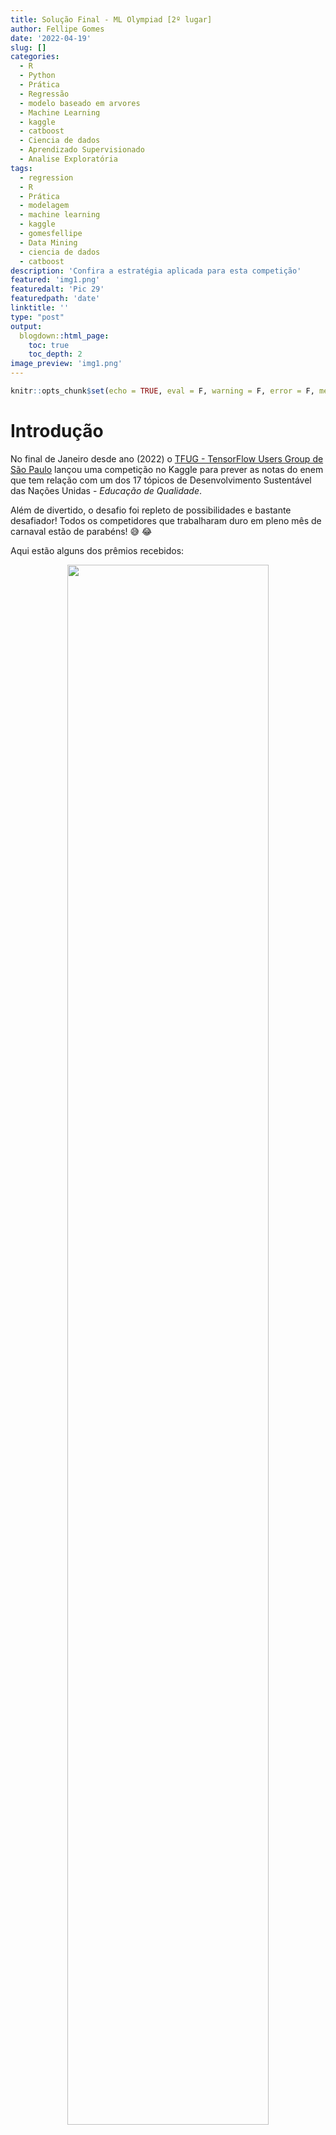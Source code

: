 ```yaml
---
title: Solução Final - ML Olympiad [2º lugar]
author: Fellipe Gomes
date: '2022-04-19'
slug: []
categories:
  - R
  - Python
  - Prática
  - Regressão
  - modelo baseado em arvores
  - Machine Learning
  - kaggle
  - catboost
  - Ciencia de dados
  - Aprendizado Supervisionado
  - Analise Exploratória
tags:
  - regression
  - R
  - Prática
  - modelagem
  - machine learning
  - kaggle
  - gomesfellipe
  - Data Mining
  - ciencia de dados
  - catboost
description: 'Confira a estratégia aplicada para esta competição'
featured: 'img1.png'
featuredalt: 'Pic 29'
featuredpath: 'date'
linktitle: ''
type: "post"
output:
  blogdown::html_page:
    toc: true
    toc_depth: 2
image_preview: 'img1.png'
---
```


```r
knitr::opts_chunk$set(echo = TRUE, eval = F, warning = F, error = F, message = F)
```


# Introdução   

No final de Janeiro desde ano (2022) o [TFUG - TensorFlow Users Group de São Paulo](https://www.meetup.com/TensorFlowSP/events/284607061/) lançou uma competição no Kaggle para prever as notas do enem que tem relação com um dos 17 tópicos de Desenvolvimento Sustentável das Nações Unidas - *Educação de Qualidade*.

Além de divertido, o desafio foi repleto de possibilidades e bastante desafiador! Todos os competidores que trabalharam duro em pleno mês de carnaval estão de parabéns! 😅 😂

Aqui estão alguns dos prêmios recebidos:

<center>
![](/post/2022-04-20-solucao-final-education-quality-kaggle-competition/premio.png){width=80%} 
</center> 

Como nesta competição havia bastante trabalho a ser feito e tivemos apenas 1 mês para trabalhar na solução, foi preciso fazer uma boa gestão do código e do tempo de desenvolvimento.  

Nas seções abaixo apresento o racional por trás da minha solução bem como os 5 melhores modelos individuais (para cada nota) que utilizei em um ensemble para chegar ao segundo lugar. 

# Definição do problema de negócio

O objetivo desta competição consistiu em prever as notas dos alunos(as) nas provas: Ciências da Natureza, Ciências Humanas, Linguagens e Códigos, Matemática e Redação.

Apesar das notas serem calculadas de maneira independente, a partir de modelos de [TRI (Teoria de Resposta ao Item)](http://portal.mec.gov.br/ultimas-noticias/389-ensino-medio-2092297298/17319-teoria-de-resposta-ao-item-avalia-habilidade-e-minimiza-o-chute) que levam em consideração a performance em um caderno específico e na dificuldade de cada questão, o mesmo aluno realiza todas as provas em um curto período de tempo.

Portanto, esta tarefa pode ser enquadrada como um problema supervisionado de regressão com múltiplos outputs na qual as previsões são, de certa forma, dependentes da entrada umas das outras.

A validação da solução foi feita utilizando a métrica Mean Columnwise Root Mean Squared Error – MCRMSE, que é basicamente a média do RMSE calculado sobre as previsões de cada nota.

# Análise Exploratória (em R)

Convido o leitor a conferir o [notebook publicado no Kaggle](https://gomesfellipe.github.io/post/2021-11-01-solucao-final-porto-seguro-data-challenge/) com a análise exploratória completa. Aqui irei trazer apenas alguns dos principais insights que encontrei durante a etapa de análise exploratória.

## Estrutura da base

Veja a seguir qual a estrutura geral da base de dados:

<center>
![](/post/2022-04-20-solucao-final-education-quality-kaggle-competition/02_df_status.png){width=95%} 
</center>

É notório que existem dados faltantes e que parece haver algum padrão. Vejamos com mais detalhse:

<center>
![](/post/2022-04-20-solucao-final-education-quality-kaggle-competition/03_missing.png){width=95%} 
</center>

<div class="w3-panel w3-pale-blue w3-border">
&nbsp; 💡 Insights!

Existem dados *missing* nas 5 targets que queremos prever e note que existe uma relação tanto entre as provas de Matemática e Ciências da Natuerza quanto nas de Ciências Humanas, Linguagens e Códigos e Redação, o que parece ocorrer devido a ausência do aluno incrito em comparecer a realização da prova no respectivo dia.
</div>

## Ano da base de dados

Essa informação não estava explicitamente disponível, mas após analisar a idade dos participantes em relação ao ano em que concluíram o ensino médio, foi possível identificar que tratavam-se dos dados de 2019, veja:

<center>
![](/post/2022-04-20-solucao-final-education-quality-kaggle-competition/05_ano_concluiu.png){width=95%} 
</center>

Essa informação poderia ser útil na hora de buscar dados externos (permitido nesta competição).

<div class="w3-panel w3-pale-blue w3-border">
&nbsp; 💡 Insights!

→ Atenção aos outliers: É no mínimo estranho uma pessoa que formou em 2007 ter 17 anos;

→ Como ninguém concluiu a escola no ano de 2019 e a média das idades vai diminuindo quanto mais próximo de 2018, parece que estes dados são de 2019. Essa informção poderia ser útil na hora de procurar por bases externas.
</div>

## Target

A primeira decisão importante era definir como enquadrar o problema; se seriam múltiplos modelos independentes ou modelos com saídas dependentes. 

Primeiramente vejamos como eram as distribuições das notas por caderno:

<center>
![](/post/2022-04-20-solucao-final-education-quality-kaggle-competition/07_distribuicao_target.png){width=95%} 
</center>

Ao olhar estas distribuições foram surgindo várias idéias! Cheguei até a tentar modelos estatísticos GAM considerando a resposta como uma distribuição Beta (transformando as targets no intervalo [0,1]) mas acabou não apresentando bons resultados para a competição.. acho que seria necessário um pouco mais de preparação nos dados.

Apesar das notas do enem serem calculadas via TRI (Teoria de Resposta ao Item) que considera as notas independentes, parece existir alguma correlação entre as notas, veja:

<center>
![](/post/2022-04-20-solucao-final-education-quality-kaggle-competition/08_correlacao_notas.png){width=95%} 
</center>

As targets da nota de Línguas e Códigos e Ciências Humanas pareciam possuir uma correlação “interessante”, mas, após testar modelos de múltiplas respostas dependentes para cada dia (com e sem a nota da redação), em nenhum de meus testes superou (de maneira consistente) o desempenho de modelos que considerassem as saídas independentes. Portanto foquei em criar 5 modelos independentes.

# Machine Learning (em Python)

Toda a rotina de pré-processamento dos dados, feature engineering, modelagem, ensamble e pós-processamento foi realizada utilizando a linguagem Python para cada uma das 5 notas. Trouxe apenas o modelo final neste post mas, para chegar até aqui foram necessário muitos testes!

## Importar dependencias

Carregar pacotes Python:

```python
# data prep
import numpy as np 
import pandas as pd 
# pre process
from sklearn.preprocessing import MinMaxScaler
# modeling
from sklearn.model_selection import train_test_split
from catboost import CatBoostRegressor
# plots
import seaborn as sns
import matplotlib.pyplot as plt
```

Confira a baixo as funções desenvolvidas para a solução deste problema

<details>
<summary>(*Clique aqui para expandir as funções*)</summary>

```python
def prep_data_questionarios(df):
  '''
  Converte dados de questionario para ordinal
  '''
    # escolaridade pai
    to_map = {'A':0, 'B':1, 'C':2, 'D':3, 'E':4, 'F': 5, 'G': 6, 'H': -1}
    df.loc[:, 'Q001'] = df.loc[:, 'Q001'].map(to_map).astype(int)

    # escolaridade mae
    to_map = {'A':0, 'B':1, 'C':2, 'D':3, 'E':4, 'F': 5, 'G': 6, 'H': -1}
    df.loc[:, 'Q002'] = df.loc[:, 'Q002'].map(to_map).astype(int) 

    # ocupacao pai
    to_map = {'A':0, 'B':1, 'C':2, 'D':3, 'E':4, 'F': -1}
    df.loc[:, 'Q003'] = df.loc[:, 'Q003'].map(to_map).astype(int) 

    # ocupacao mae
    to_map = {'A':0, 'B':1, 'C':2, 'D':3, 'E':4, 'F': -1}
    df.loc[:, 'Q004'] = df.loc[:, 'Q004'].map(to_map).astype(int) 

    # renda da familia
    to_map = {'A':0, 'B':1, 'C':2, 'D':3, 'E':4, 'F':5, 'G':6, 'H':7, 'I':8,
              'J':9, 'K':10,'L':11, 'M':12, 'N':13, 'O':14, 'P':15, 'Q':16}
    df.loc[:, 'Q006'] = df.loc[:, 'Q006'].map(to_map).astype(int) 

    # empregado domestico
    to_map = {'A':0, 'B':1, 'C':2, 'D':3}
    df.loc[:, 'Q007'] = df.loc[:, 'Q007'].map(to_map).astype(int) 

    # banheiro
    to_map = {'A':0, 'B':1, 'C':2, 'D':3, 'E':4}
    df.loc[:, 'Q008'] = df.loc[:, 'Q008'].map(to_map).astype(int) 

    # qnt de quartos
    to_map = {'A':0, 'B':1, 'C':2, 'D':3, 'E':4}
    df.loc[:, 'Q009'] = df.loc[:, 'Q009'].map(to_map).astype(int) 

    # qnt de carros
    to_map = {'A':0, 'B':1, 'C':2, 'D':3, 'E':4}
    df.loc[:, 'Q010'] = df.loc[:, 'Q010'].map(to_map).astype(int) 

    # qnt de motocicleta
    to_map = {'A':0, 'B':1, 'C':2, 'D':3, 'E':4}
    df.loc[:, 'Q011'] = df.loc[:, 'Q011'].map(to_map).astype(int) 

    # qnt de geladeira
    to_map = {'A':0, 'B':1, 'C':2, 'D':3, 'E':4}
    df.loc[:, 'Q012'] = df.loc[:, 'Q012'].map(to_map).astype(int) 

    # qnt de freezer
    to_map = {'A':0, 'B':1, 'C':2, 'D':3, 'E':4}
    df.loc[:, 'Q013'] = df.loc[:, 'Q013'].map(to_map).astype(int) 

    # qnt de maquina de lavar roupa
    to_map = {'A':0, 'B':1, 'C':2, 'D':3, 'E':4}
    df.loc[:, 'Q014'] = df.loc[:, 'Q014'].map(to_map).astype(int) 

    # qnt de maquina de secar roupa
    to_map = {'A':0, 'B':1, 'C':2, 'D':3, 'E':4}
    df.loc[:, 'Q015'] = df.loc[:, 'Q015'].map(to_map).astype(int) 

    # qnt de microondas
    to_map = {'A':0, 'B':1, 'C':2, 'D':3, 'E':4}
    df.loc[:, 'Q016'] = df.loc[:, 'Q016'].map(to_map).astype(int) 

    # qnt de maquina de lavar louca
    to_map = {'A':0, 'B':1, 'C':2, 'D':3, 'E':4}
    df.loc[:, 'Q017'] = df.loc[:, 'Q017'].map(to_map).astype(int) 

    # tem aspirador de po
    to_map = {'A':0, 'B':1}
    df.loc[:, 'Q018'] = df.loc[:, 'Q018'].map(to_map).astype(int) 

    # qtd tv colorida
    to_map = {'A':0, 'B':1, 'C':2, 'D':3, 'E':4}
    df.loc[:, 'Q019'] = df.loc[:, 'Q019'].map(to_map).astype(int) 

    # tem dvd
    to_map = {'A':0, 'B':1}
    df.loc[:, 'Q020'] = df.loc[:, 'Q020'].map(to_map).astype(int) 

    # tem tv por assinatura
    to_map = {'A':0, 'B':1}
    df.loc[:, 'Q021'] = df.loc[:, 'Q021'].map(to_map).astype(int) 

    # qtd telefone celular
    to_map = {'A':0, 'B':1, 'C':2, 'D':3, 'E':4}
    df.loc[:, 'Q022'] = df.loc[:, 'Q022'].map(to_map).astype(int) 

    # qtd telefone fixo
    to_map = {'A':0, 'B':1}
    df.loc[:, 'Q023'] = df.loc[:, 'Q023'].map(to_map).astype(int) 

    # qtd computador
    to_map =  {'A':0, 'B':1, 'C':2, 'D':3, 'E':4}
    df.loc[:, 'Q024'] = df.loc[:, 'Q024'].map(to_map).astype(int) 

    # tem acesso a internet
    to_map =  {'A':0, 'B':1}
    df.loc[:, 'Q025'] = df.loc[:, 'Q025'].map(to_map).astype(int) 
    
    return(df)
  
def fe_questionario(df):
  '''
  Gerar novas features artificiais baseadas nos dados de questionario
  '''
    df.loc[:, "Q021+Q006"] = df["Q021"] + df["Q006"]
    df.loc[:, "Q018+Q006"] = df["Q018"] + df["Q006"]
    df.loc[:, "Q018+Q008"] = df["Q018"] + df["Q008"]
    df.loc[:, "Q010+Q018"] = df["Q010"] + df["Q018"]
    df.loc[:, "Q018+Q024"] = df["Q018"] + df["Q024"]
    
    df.loc[:, "Q018*Q006"] = df["Q018"] * df["Q006"]
    df.loc[:, "Q010*Q018"] = df["Q010"] * df["Q018"]
    
    return df
  
def fe_mun(data):
    '''
    Gerar novas features a partir das localizacoes de municipio
    '''
    for c in list(data.columns[data.dtypes=='category']):
        data.loc[:, c] = data.loc[:, c].astype('object')
    
    data.loc[:, 'FE_MUNICIPIO_PROVA_x_MUNICIPIO_RESIDENCIA'] = np.where(data.NO_MUNICIPIO_PROVA == data.NO_MUNICIPIO_RESIDENCIA , 1, 0)
    data.loc[:, 'FE_MUNICIPIO_PROVA_x_MUNICIPIO_NASCIMENTO'] = np.where(data.NO_MUNICIPIO_PROVA == data.NO_MUNICIPIO_NASCIMENTO , 1, 0)
    data.loc[:, 'FE_MUNICIPIO_PROVA_x_MUNICIPIO_ESC'] = np.where(data.NO_MUNICIPIO_PROVA == data.NO_MUNICIPIO_ESC , 1, 0)
    data.loc[:, 'FE_MUNICIPIO_RESIDENCIA_x_MUNICIPIO_NASCIMENTO'] = np.where(data.NO_MUNICIPIO_RESIDENCIA == data.NO_MUNICIPIO_NASCIMENTO , 1, 0)
    data.loc[:, 'FE_MUNICIPIO_RESIDENCIA_x_MUNICIPIO_ESC'] = np.where(data.NO_MUNICIPIO_RESIDENCIA == data.NO_MUNICIPIO_ESC , 1, 0)
    data.loc[:, 'FE_MUNICIPIO_NASCIMENTO_x_MUNICIPIO_ESC'] = np.where(data.NO_MUNICIPIO_RESIDENCIA == data.NO_MUNICIPIO_ESC , 1, 0)
    
    for c in list(data.columns[data.dtypes=='object']):
        data.loc[:, c] = data.loc[:, c].astype('category')
    
    return data
  
def fe_in(df):
    '''
    Gerar features a partir das indicadoras
    '''
    df.loc[:, 'IN_DEFICIT_ATENCAO+IN_TEMPO_ADICIONAL'] = df["IN_DEFICIT_ATENCAO"] + df["IN_TEMPO_ADICIONAL"]
    df.loc[:, 'IN_LEDOR+IN_TRANSCRICAO'] = df["IN_LEDOR"] + df["IN_TRANSCRICAO"]

    return df
  
def prep_co_escola(df):
    '''
    Converter codigo da escola para categorico
    '''
    df.loc[:, 'CO_ESCOLA'] = [str(x) for x in df.CO_ESCOLA]
    df.loc[:, 'CO_ESCOLA'] = np.where(df['CO_ESCOLA']=='nan', np.nan, df['CO_ESCOLA'])
    df.loc[:, 'CO_ESCOLA'] = df.loc[:, 'CO_ESCOLA'].astype('category')
    
    return df
  
def fe_extra(df):
    '''
    Gerar novas features 
    '''
    df.loc[:, "FE_IDADE_DISCRETA"] = pd.cut(df.NU_IDADE, (0, 15, 18, 23, 36, 60, 120), labels=['ADOLESCENTE','ADOLESCENTE_2', 'JOVEM','JOVEM_2', 'ADULTO', 'IDOSO']).astype('category')
    df.loc[:, 'FE_OCUPACAO_PAIS'] = df.Q003 + df.Q004
    df.loc[:, 'FE_ESCOLARIDADE_PAIS'] = df.Q001 + df.Q002
    df.loc[:, 'FE_RENDA_POR_PESSOA'] = df.Q006 / df.Q005
    df.loc[:, 'FE_CELULAR_POR_PESSOA'] = df.Q022 / df.Q005
    df.loc[:, 'FE_COMPUTADOR_POR_PESSOA'] = df.Q024 / df.Q005
    df.loc[:, 'FE_VISAO_RUIM'] = df[['IN_BAIXA_VISAO', 'IN_CEGUEIRA', 'IN_VISAO_MONOCULAR', 'IN_SURDO_CEGUEIRA']].max(axis=1)
    df.loc[:, 'FE_AUDICAO_RUIM'] = df[['IN_SURDEZ', 'IN_DEFICIENCIA_AUDITIVA', 'IN_SURDO_CEGUEIRA']].max(axis=1)
    df.loc[:, 'FE_TDAH_MAIS_TEMPO'] = df.IN_TEMPO_ADICIONAL + df.IN_DEFICIT_ATENCAO
    df.loc[:, 'FE_TDAH_MEDICADO'] = np.where((df.IN_DEFICIT_ATENCAO==1)&(df.IN_MEDICAMENTOS==1), 1, 0)
    df.loc[:, 'FE_RECURSO_VISAO'] =  df[['IN_BRAILLE', 'IN_AMPLIADA_24', 'IN_AMPLIADA_18', 'IN_LEDOR', 'IN_MAQUINA_BRAILE', 'IN_LAMINA_OVERLAY']].max(axis=1)
    df.loc[:, 'FE_RECURSO_SURDEZ'] =  df[['IN_LIBRAS', 'IN_LEITURA_LABIAL', 'IN_TRANSCRICAO']].max(axis=1)
    acess = ['IN_ACESSO', 'IN_MESA_CADEIRA_RODAS', 'IN_MESA_CADEIRA_SEPARADA', 'IN_APOIO_PERNA', 'IN_CADEIRA_ESPECIAL', 'IN_CADEIRA_CANHOTO', 'IN_CADEIRA_ACOLCHOADA', 'IN_MOBILIARIO_OBESO', 'IN_SALA_INDIVIDUAL', 'IN_SALA_ESPECIAL', 'IN_SALA_ACOMPANHANTE', 'IN_MOBILIARIO_ESPECIFICO', 'IN_MATERIAL_ESPECIFICO']
    df.loc[:, 'FE_ACESSIBILIDADE'] =  df[acess].max(axis=1)

    return df
```

</details>
&nbsp;

Carregar features artificiais extraídas através de um modelo KNN. Não apresentarei o código aqui (talvez fique para um próximo post) mas a idéia é basicamente a seguinte: 

<div class="w3-panel w3-pale-yellow w3-border">
&nbsp; 🧪 Feature Extraction com KNN

Ajuste um `KNeighborsRegressor` encontrando os K-vizinhos mais próximos de cada instância out-of-fold via validação cruzada (para evitar data leak) nos dados de treino e depois ajuste um modelo em todos os dados de treino para obter os K-vizinhos mais próximos nos dados de teste. 
</div>


Quem sabe no futuro faço um post compartilhando esta estratégia com mais detalhes.

```python
knn_train = pd.read_csv("../input/knn/KNN_feat_train_CH_LC.csv")
knn_test = pd.read_csv("../input/knn/KNN_feat_test_CH_LC.csv")

knn_train_cn_mt = pd.read_csv("../input/knn/KNN_feat_train_CN_MT.csv")
knn_test_cn_mt = pd.read_csv("../input/knn/KNN_feat_test_CN_MT.csv")

knn_train_rd = pd.read_csv("../input/knn/KNN_feat_train_RD.csv")
knn_test_rd = pd.read_csv("../input/knn/KNN_feat_test_RD.csv")
```

## Carregar dados

Importar uma versão do dataset no formato `.parquet` que foi compactada com um truque para otimizar o consumo de memória disponibilizada pelos organizadores [neste notebook](https://www.kaggle.com/code/caneiro/mlo-make-parquet).

```python
train = pd.read_parquet('train.parquet')
test = pd.read_parquet('test.parquet')
sub = pd.read_csv('../input/qualityeducation/sample_submission.csv')
```

Definir objetos com targets

```python
targets = ['NU_NOTA_LC', 'NU_NOTA_CH', 'NU_NOTA_CN',  'NU_NOTA_MT', 'NU_NOTA_REDACAO']
presencas = ['TP_PRESENCA_LC', 'TP_PRESENCA_CH', 'TP_PRESENCA_CN', 'TP_PRESENCA_MT', 'TP_STATUS_REDACAO']
```

<div class="w3-panel w3-pale-yellow w3-border">
&nbsp; ⚠️ Atenção:

A feature de presença é muito importante no pós-processamento para atribuir nota zero aos alunos que não foram realizar a prova mas não faz sentido mantê-la nos dados de treino pois será sempre constante.
</div>

### Dados externos

Dados Externos utilizados:

1. [Atlas do Desenvolvimento Humano (ADH)](https://basedosdados.org/dataset/mundo-onu-adh)

Esta base tinha muita informação legal mas sua cobertura temporal estava bastante defasada (1991 - 2010) o que pode adicionar algum ruído ao modelo.

As features selecionadas (sem muito critério) desta base foram:

```python
extra1 = pd.read_csv("municipio.csv")

extra1 = extra1[extra1.ano==2010]

features_extra1 = ['expectativa_vida', 'razao_dependencia', 'expectativa_anos_estudo',
'taxa_analfabetismo_11_a_14', 'taxa_analfabetismo_15_a_17', 'taxa_analfabetismo_18_mais',
'taxa_atraso_0_basico', 'taxa_atraso_0_fundamental', 'taxa_atraso_0_medio',
'taxa_freq_bruta_medio', 'taxa_freq_liquida_medio',
'taxa_freq_medio_18_24', 'taxa_freq_medio_6_14', 'indice_gini','prop_pobreza_extrema', 'prop_pobreza',
'prop_renda_10_ricos', 'prop_renda_20_pobres', 'razao_10_ricos_40_pobres','renda_pc' , 'renda_pc_quintil_1',
'indice_theil', 'prop_trabalhadores_conta_proria', 
'prop_empregadores', 'prop_ocupados_agropecuaria', 'prop_ocupados_comercio',
'prop_ocupados_construcao', 'prop_ocupados_formalizacao', 'prop_ocupados_medio',
'prop_ocupados_servicos', 'prop_ocupados_superior',
'prop_ocupados_renda_0', 'renda_media_ocupados', 'indice_treil_trabalho',
'taxa_ocupados_carteira', 'taxa_agua_encanada', 
'taxa_banheiro_agua_encanada', 'taxa_coleta_lixo', 'taxa_energia_eletrica',
'taxa_agua_esgoto_inadequados', 'taxa_criancas_dom_sem_fund',
'pea', 'indice_escolaridade', 'indice_frequencia_escolar', 
'idhm', 'idhm_e', 'idhm_l', 'idhm_r']
extra1 = extra1[['id_municipio']+features_extra1]

train = pd.merge(train, extra1, how='left', left_on='CO_MUNICIPIO_RESIDENCIA', right_on='id_municipio')
test = pd.merge(test, extra1, how='left', left_on='CO_MUNICIPIO_RESIDENCIA', right_on='id_municipio')
```

2. [Microdados do Censo Escolar da Educacação Básica](https://www.gov.br/inep/pt-br/acesso-a-informacao/dados-abertos/microdados/censo-escolar)

Base disponível no mesmo site dos dados da competição e que trás informações muito ricas das escolas do Brasil. Infelizmente quase 75% da informação da escola do aluno era missing então esta base não conseguiu alavancar os ganhos do modelo de maneira considerável.

Nesta base foquei principalmente nas features utilizadas para calcular o IIE (Índice de Estrutura da Escola) que se baseia nos seguintes componentes:

| Componente 1: \nEstrutura Pedagógica (IEE_Pedagógico):         | Componente 2: \nEstrutura Básica (IEE_Básico): | Componente 3: \nEstrutura Tecnológica (IEE_Tecnológico):                          |
|--------------------------------------------------------------|----------------------------------------------|---------------------------------------------------------------------------------|
| Qualificação do docente (formação acadêmica dos professores) | Água filtrada (binária)                      | Número de computadores por aluno (computadores disponíveis para uso dos alunos) |
| Número de alunos por sala                                    | Acesso à rede pública de energia (binária)   | Número de equipamentos multimídia por aluno                                     |
| Número de funcionários por aluno                             | Acesso à rede pública de esgoto (binária)    | Acesso a internet (binária)                                                     |
| Quadra de esportes coberta (binária)                         | Coleta periódica de lixo (binária)           | Laboratório de Ciências (binária)                                               |
| Biblioteca (binária)                                         | Banheiro dentro do prédio (binária)          | Laboratório de Informática (binária)                                            |

- [Fonte](https://leosalesblog.wordpress.com/2018/02/03/escola-ruim-aluno-ruim-entendendo-a-relacao-entre-estrutura-escolar-e-desempenho-no-enem/)

```python
# Importar dados
extra2 = pd.read_csv('microdados_ed_basica_2021.csv', error_bad_lines=False, sep=';', encoding='latin1', dtype={'CO_ORGAO_REGIONAL': 'str'})
extra2 = extra2[extra2.isnull().sum(axis=1) / extra2.shape[1] < .9]

# Tratamento nas features
extra2.loc[:, 'QT_TOTAL_ALUNOS'] = extra2[['QT_MAT_BAS_ND', 'QT_MAT_BAS_BRANCA', 'QT_MAT_BAS_PRETA', 'QT_MAT_BAS_PARDA', 'QT_MAT_BAS_AMARELA', 'QT_MAT_BAS_INDIGENA']].sum(axis=1).fillna(0)
extra2.loc[:, 'QT_TOTAL_PROFESSORES'] = (extra2.QT_DOC_BAS + extra2.QT_DOC_INF + extra2.QT_DOC_INF_CRE + extra2.QT_DOC_INF_PRE + extra2.QT_DOC_FUND + extra2.QT_DOC_FUND_AI + extra2.QT_DOC_FUND_AF + extra2.QT_DOC_MED + extra2.QT_DOC_PROF + extra2.QT_DOC_PROF_TEC + extra2.QT_DOC_EJA + extra2.QT_DOC_EJA_FUND + extra2.QT_DOC_EJA_MED + extra2.QT_DOC_ESP + extra2.QT_DOC_ESP_CC + extra2.QT_DOC_ESP_CE).fillna(0)
extra2.loc[:, 'QT_SALAS_UTILIZADAS'] = (extra2.loc[:, 'QT_TOTAL_ALUNOS'] / extra2.QT_SALAS_UTILIZADAS).fillna(0)
extra2.loc[:, 'QT_COMP_DISP_ALUNO'] = extra2.QT_DESKTOP_ALUNO + extra2.QT_COMP_PORTATIL_ALUNO + extra2.QT_TABLET_ALUNO

# Selecao de faetures importantes
features_extra2 = ['CO_ENTIDADE', 'QT_SALAS_UTILIZADAS', 'QT_TOTAL_PROFESSORES', 'IN_QUADRA_ESPORTES_COBERTA', 'IN_BIBLIOTECA',
       'IN_AGUA_POTAVEL', 'IN_ENERGIA_REDE_PUBLICA', 'IN_ESGOTO_REDE_PUBLICA', 'IN_LIXO_SERVICO_COLETA', 'IN_BANHEIRO',
       'QT_COMP_DISP_ALUNO', 'QT_EQUIP_MULTIMIDIA', 'IN_INTERNET', 'IN_LABORATORIO_CIENCIAS', 'IN_LABORATORIO_INFORMATICA']
extra2 = extra2[features_extra2]

# Remover outliers
for c in list(extra2.iloc[:, 1:].columns):
    trs = extra2.loc[extra2[c]!=88888, c].quantile(.99)
    extra2.loc[(extra2[c]==88888)|(extra2[c]>trs), c] = trs
    
#Normalizar para calcular IEE
scaler = MinMaxScaler()
to_iee = scaler.fit_transform(extra2.iloc[:, 1:])
to_iee = pd.DataFrame(to_iee, columns=extra2.iloc[:, 1:].columns)

# Calcular IEE e componentes
extra2.loc[:, 'COMP1'] = to_iee[['QT_SALAS_UTILIZADAS', 'QT_TOTAL_PROFESSORES', 'IN_QUADRA_ESPORTES_COBERTA', 'IN_BIBLIOTECA']].sum(axis=1)
extra2.loc[:, 'COMP2'] = to_iee[['IN_AGUA_POTAVEL', 'IN_ENERGIA_REDE_PUBLICA', 'IN_ESGOTO_REDE_PUBLICA', 'IN_LIXO_SERVICO_COLETA', 'IN_BANHEIRO']].sum(axis=1)
extra2.loc[:, 'COMP3'] = to_iee[['QT_COMP_DISP_ALUNO', 'QT_EQUIP_MULTIMIDIA', 'IN_INTERNET', 'IN_LABORATORIO_CIENCIAS', 'IN_LABORATORIO_INFORMATICA']].sum(axis=1)
extra2.loc[:, 'IEE'] = extra2.COMP1 + extra2.COMP2 + extra2.COMP3

train = pd.merge(train, extra2, how='left', left_on='CO_ESCOLA', right_on='CO_ENTIDADE').drop('CO_ENTIDADE', axis=1)
test = pd.merge(test, extra2, how='left', left_on='CO_ESCOLA', right_on='CO_ENTIDADE').drop('CO_ENTIDADE', axis=1)
```

## Modelagem

Testei muitos modelos e muitas abordagens (inclusive com finalidade de estudo). Foram modelos estatísticos (GAM considerando a distribuição Beta(0,1)), redes neurais (TabNet) e árvores mas no final das contas os que tiveram melhor custo/benefício foram o LightGBM e o CatBoost.

Sobre o tuning, tomei a decisão de não investir muito em otimização automática de hiperparâmetros pois o tempo era curto e os ganhos seriam pequenos comparados com o potencial ganho com a variedade de features que poderiam ser geradas, então fiz apenas alguns testes manuais conforme via necessidade.

#### Pre processing

A etapa que investi bastante tempo foi para criar novas variáveis. A seguir trago algumas features construídas que foram utilizadas em determinados modelos, a partir dos dados disponíveis:

* Renda somada dos pais;
* Nível de ocupação somado dos pais;
* Renda dividido pelo número de pessoas na casa;
* Quantidade de celulares por pessoa na casa;
* Quantidade de computadores por pessoa na casa;
* Se a pessoa possui visão ruim (se possui baixa visão, cegueira ou monocular);
* Se a pessoa possui audição ruim (Surdez, deficiência auditiva);
* Se o aluno possui TDAH e toma medicamento controlado;
* Se o aluno possui TDAH e teve mais tempo de prova;
* Se precisou de recurso de visão ou audição (libras, baile, etc);
* Se o município que nasceu é o mesmo da escola;
* Se o município que fez a prova é o mesmo da escola;
* Se o município da prova é o mesmo da residência;
* Nota média dos alunos da respectiva escola nas outras provas (\*);
* Renda média dos alunos da respectiva escola (\*).

(\*) Estas features precisaram ser calculadas de maneira muito cuidadosa para não causar algum tipo de data leak!

#### Post Processing

Essa base tinha uma pegadinha que fazia muita diferença no resultado final. Existem duas possibilidades de um aluno tirar zero em uma prova: errar tudo ou não comparecer.

Como temos a informação da presença do aluno na prova (o que na prática seria meio estranho) bastava dar zero para os alunos faltantes na hora de prever nos dados de teste para submeter.

### Linguagens e Códigos

Definir finalidade de algumas colunas:

```python
# colunas que serao dropadas
to_drop = ['IN_PROVA_DEITADO',
            'NU_INSCRICAO',
            'CO_MUNICIPIO_ESC',
            'CO_UF_NASCIMENTO',
            'CO_UF_RESIDENCIA',
            'CO_UF_ESC',
            'CO_UF_PROVA',
            'CO_MUNICIPIO_PROVA',
            'CO_MUNICIPIO_RESIDENCIA',
            'CO_MUNICIPIO_NASCIMENTO']

# definir target e presenca
target = "NU_NOTA_LC"
presenca = "TP_PRESENCA_LC"

# demais notas para dropar (menos ch)
notas = list(set(targets)-set([target, 'NU_NOTA_CH']))
```

Pré-processamento nos dados de treino

```python
X = train.copy()
X.loc[:, 'knn_feature'] = knn_train.knn_oof
X = X.drop(to_drop, axis=1) 
X = X[X[presenca]==1]
X = X[~X[target].isnull()]

X = X.loc[:, ~X.columns.isin([target]+[presenca]+notas)]
X.loc[:, 'FE_RENDA'] = X.loc[:, 'Q006'].map({'A':0, 'B':1000, 'C':1500, 'D':2000,
'E':2500, 'F':3000, 'G':4000, 'H':5000, 'I':6000, 'J':7000,'K':8000,'L':9000,
'M':10000, 'N':12000, 'O':15000, 'P':20000, 'Q':30000}).astype(int) 
X = prep_data_questionarios(X)
X = fe_mun(X)
X = fe_questionario(X)
X = fe_in(X)
X = prep_co_escola(X)
X = fe_extra(X)

y = train.loc[(train[presenca]==1)&(~train[target].isnull()), target].astype(np.float64)
```

Pré-processamento nos dados de teste

```python
X_test = test.copy()
X_test.loc[:, 'knn_feature'] = knn_test.knn_test
X_test = X_test.drop(to_drop, axis=1) 

X_test = X_test.loc[:, ~X_test.columns.isin([presenca])]
X_test.loc[:, 'FE_RENDA'] = X_test.loc[:, 'Q006'].map({'A':0, 'B':1000, 'C':1500, 'D':2000,
'E':2500, 'F':3000, 'G':4000, 'H':5000, 'I':6000, 'J':7000, 'K':8000,'L':9000,
'M':10000, 'N':12000, 'O':15000, 'P':20000, 'Q':30000}).astype(int) 
X_test = prep_data_questionarios(X_test)
X_test = fe_mun(X_test)
X_test = fe_questionario(X_test)
X_test = fe_in(X_test)
X_test = prep_co_escola(X_test)
X_test = fe_extra(X_test)
```

Feature engineering separada para evitar data leak:

```python
# calcular estatisticas nos dados de treino
co_escola_renda_media = X.groupby('CO_ESCOLA').FE_RENDA.mean()
co_escola_idade_media = X.groupby('CO_ESCOLA').NU_IDADE.mean()
co_escola_nota_ch = X.groupby('CO_ESCOLA').NU_NOTA_CH.mean()
X = X.drop('NU_NOTA_CH', axis=1)

# instanciar objeto com as estatisticas por escola
co_escola_aux = pd.DataFrame({
    'CO_ESCOLA': co_escola_renda_media.index,
    'FE_ESCOLA_RENDA_MEDIA': co_escola_renda_media,
    'FE_IDADE_MEDIA': co_escola_idade_media,
    'FE_NOTA_CH': co_escola_nota_ch
}).reset_index(drop=True)

# Concatenar estatisticas nas bases de treino e teste
X = pd.merge(X, co_escola_aux, how='left', on='CO_ESCOLA')
X_test = pd.merge(X_test, co_escola_aux, how='left', on='CO_ESCOLA')

# Codigo da escola para categorico
X.loc[:, 'CO_ESCOLA'] = X.CO_ESCOLA.astype('object').astype('category')
X_test.loc[:, 'CO_ESCOLA'] = X_test.CO_ESCOLA.astype('object').astype('category')

# Features de contagem
X.loc[:, 'FE_COUNT_MUNICIPIO_PROVA'] = X.NO_MUNICIPIO_PROVA.map({x: y for x, y in zip(X.NO_MUNICIPIO_PROVA.value_counts().index.values, X.NO_MUNICIPIO_PROVA.value_counts().values)})
X_test.loc[:, 'FE_COUNT_MUNICIPIO_PROVA'] = X_test.NO_MUNICIPIO_PROVA.map({x: y for x, y in zip(X.NO_MUNICIPIO_PROVA.value_counts().index.values, X.NO_MUNICIPIO_PROVA.value_counts().values)})

X.loc[:, 'FE_COUNT_MUNICIPIO_RESIDENCIA'] = X.NO_MUNICIPIO_RESIDENCIA.map({x: y for x, y in zip(X.NO_MUNICIPIO_RESIDENCIA.value_counts().index.values, X.NO_MUNICIPIO_RESIDENCIA.value_counts().values)})
X_test.loc[:, 'FE_COUNT_MUNICIPIO_RESIDENCIA'] = X_test.NO_MUNICIPIO_RESIDENCIA.map({ x: y for x, y in zip(X.NO_MUNICIPIO_RESIDENCIA.value_counts().index.values, X.NO_MUNICIPIO_RESIDENCIA.value_counts().values)})

X.loc[:, 'FE_COUNT_MUNICIPIO_NASCIMENTO'] = X.NO_MUNICIPIO_NASCIMENTO.map({ x: y for x, y in zip(X.NO_MUNICIPIO_NASCIMENTO.value_counts().index.values, X.NO_MUNICIPIO_NASCIMENTO.value_counts().values)})
X_test.loc[:, 'FE_COUNT_MUNICIPIO_NASCIMENTO'] = X_test.NO_MUNICIPIO_NASCIMENTO.map({x: y for x, y in zip(X.NO_MUNICIPIO_NASCIMENTO.value_counts().index.values, X.NO_MUNICIPIO_NASCIMENTO.value_counts().values)})

X.loc[:, 'FE_COUNT_ESCOLA'] = X.CO_ESCOLA.map({x: y for x, y in zip(X.CO_ESCOLA.value_counts().index.values, X.CO_ESCOLA.value_counts().values)})
X_test.loc[:, 'FE_COUNT_ESCOLA'] = X_test.CO_ESCOLA.map({x: y for x, y in zip(X.CO_ESCOLA.value_counts().index.values, X.CO_ESCOLA.value_counts().values)})
```

Ajustar modelo:

```python
cat_feat = X.columns[X.dtypes=='category']
cat_indices = [X.columns.get_loc(x) for x in cat_feat]

for c in list(cat_feat):
    X.loc[:, c] = X.loc[:, c].astype(object).fillna("XXX").astype("category")
    X_test.loc[:, c] = X_test.loc[:, c].astype(object).fillna("XXX").astype("category")

X_train, X_eval, y_train, y_eval = train_test_split(X, y, test_size=0.1, random_state=SEED)
    
clf = CatBoostRegressor(random_state=314,
                            cat_features=cat_indices,
                            verbose=0,
                            loss_function = "RMSE",
                            od_type = "Iter",
                            od_wait = 100,
                            iterations=3000,
                            use_best_model=True)

clf.fit(X, y, eval_set = (X_eval, y_eval), verbose=False, plot=True)
```

<center>
![](/post/2022-04-20-solucao-final-education-quality-kaggle-competition/lc_catboost.png){width=95%} 
</center>

Salvar previsões:

```python
sub.loc[:, 'NU_NOTA_LC'] = clf.predict(X_test)
# alunos que nao foram fazer a prova tiraram zero
sub.loc[test.TP_PRESENCA_LC!=1, 'NU_NOTA_LC'] = 0
```

Comparar distribuição da target nos dados de treino com relação às previsões do modelo:

```python
sns.kdeplot(train.loc[:, target], shade=True, color='r', clip=[0,1000])
sns.kdeplot(sub.loc[:, target], shade=True, color='b', clip=[0,1000])
plt.legend(labels=['train', 'predict'])
plt.title(target)
```

<center>
![](/post/2022-04-20-solucao-final-education-quality-kaggle-competition/lc_pred.png){width=50%} 
</center>

### Ciências Humanas

Novas features desenvolvidas especificamente para este modelo:

```python
def fe_ch(df):
    
    df.loc[:, 'FE_RENDA'] = df.loc[:, 'Q006'].map({'A':0, 'B':1000,
    'C':1500, 'D':2000, 'E':2500, 'F':3000, 'G':4000, 'H':5000, 'I':6000,
    'J':7000, 'K':8000,'L':9000, 'M':10000, 'N':12000, 'O':15000, 
    'P':20000, 'Q':30000}).astype(int) 
    df.loc[:, 'FE_NU_IDADE*TP_ANO_CONCLUIU'] = df.TP_ANO_CONCLUIU * df.NU_IDADE
    df.loc[:, 'FE_Q002+Q024'] = df.loc[:, 'Q002'].map({'A':0, 'B':1, 'C':2, 
    'D':3, 'E':4, 'F': 5, 'G': 6, 'H': -1}).astype(int) + 
    df.loc[:, 'Q024'].map({'A':0, 'B':1, 'C':2, 'D':3, 'E':4}).astype(int) 
    df.loc[:, 'FE_SCORE'] = (1/df.TP_ANO_CONCLUIU) + np.sqrt(df.NU_IDADE) +
    np.where(df.TP_ESCOLA==3, 1, 0)
    
    return df
```

Definir finalidade de algumas colunas:

```python
# colunas que serao dropadas
to_drop = ['IN_PROVA_DEITADO',
           'NU_INSCRICAO',
           'CO_MUNICIPIO_ESC',
           'CO_UF_NASCIMENTO',
           'CO_UF_RESIDENCIA',
           'CO_UF_ESC',
           'CO_UF_PROVA',
           'CO_MUNICIPIO_PROVA',
           'CO_MUNICIPIO_RESIDENCIA',
          'CO_MUNICIPIO_NASCIMENTO']

# definir target e presenca
target = "NU_NOTA_CH"
presenca = "TP_PRESENCA_CH"

# demais notas para dropar (menos lc)
notas = list(set(targets)-set([target, 'NU_NOTA_LC']))
```

Pré-processamento nos dados de treino

```python
X = train.copy()
X.loc[:, 'knn_feature'] = knn_train.knn_oof
X = X.drop(to_drop, axis=1)
X = X[X[presenca]==1]
X = X[~X[target].isnull()]

X = X.loc[:, ~X.columns.isin([target]+[presenca]+notas)]
X = fe_ch(X)
X = prep_data_questionarios(X)
X = fe_mun(X)
X = fe_questionario(X)
#X = fe_in(X)
X = prep_co_escola(X)
X = fe_extra(X)

y = train.loc[(train[presenca]==1)&(~train[target].isnull()), target].astype(np.float64)
```

Pré-processamento nos dados de teste

```python
X_test = test.copy()
X_test.loc[:, 'knn_feature'] = knn_test.knn_test
X_test = X_test.drop(to_drop, axis=1) 

X_test = X_test.loc[:, ~X_test.columns.isin([presenca])]
X_test = fe_ch(X_test)
X_test = prep_data_questionarios(X_test)
X_test = fe_mun(X_test)
X_test = fe_questionario(X_test)
#X_test = fe_in(X_test)
X_test = prep_co_escola(X_test)
X_test = fe_extra(X_test)
```

Feature engineering separada para evitar data leak:

```python
# calcular estatisticas nos dados de treino
co_escola_renda_media = X.groupby('CO_ESCOLA').FE_RENDA.mean()
co_escola_idade_media = X.groupby('CO_ESCOLA').NU_IDADE.mean()
co_escola_nota_lc = X.groupby('CO_ESCOLA').NU_NOTA_LC.mean()
X = X.drop('NU_NOTA_LC', axis=1)

# instanciar objeto com as estatisticas por escola
co_escola_aux = pd.DataFrame({
    'CO_ESCOLA': co_escola_renda_media.index,
    'FE_ESCOLA_RENDA_MEDIA': co_escola_renda_media,
    'FE_IDADE_MEDIA': co_escola_idade_media,
    'FE_NOTA_LC': co_escola_nota_lc
}).reset_index(drop=True)

# Concatenar estatisticas nas bases de treino e teste
X = pd.merge(X, co_escola_aux, how='left', on='CO_ESCOLA')
X_test = pd.merge(X_test, co_escola_aux, how='left', on='CO_ESCOLA')

# Codigo da escola para categorico
X.loc[:, 'CO_ESCOLA'] = X.CO_ESCOLA.astype('object').astype('category')
X_test.loc[:, 'CO_ESCOLA'] = X_test.CO_ESCOLA.astype('object').astype('category')

# Features de contagem
X.loc[:, 'FE_COUNT_MUNICIPIO_PROVA'] = X.NO_MUNICIPIO_PROVA.map({x: y for x, y in zip(X.NO_MUNICIPIO_PROVA.value_counts().index.values, X.NO_MUNICIPIO_PROVA.value_counts().values)})
X_test.loc[:, 'FE_COUNT_MUNICIPIO_PROVA'] = X_test.NO_MUNICIPIO_PROVA.map({x: y for x, y in zip(X.NO_MUNICIPIO_PROVA.value_counts().index.values, X.NO_MUNICIPIO_PROVA.value_counts().values)})

X.loc[:, 'FE_COUNT_MUNICIPIO_RESIDENCIA'] = X.NO_MUNICIPIO_RESIDENCIA.map({x: y for x, y in zip(X.NO_MUNICIPIO_RESIDENCIA.value_counts().index.values, X.NO_MUNICIPIO_RESIDENCIA.value_counts().values)})
X_test.loc[:, 'FE_COUNT_MUNICIPIO_RESIDENCIA'] = X_test.NO_MUNICIPIO_RESIDENCIA.map({ x: y for x, y in zip(X.NO_MUNICIPIO_RESIDENCIA.value_counts().index.values, X.NO_MUNICIPIO_RESIDENCIA.value_counts().values)})

X.loc[:, 'FE_COUNT_MUNICIPIO_NASCIMENTO'] = X.NO_MUNICIPIO_NASCIMENTO.map({ x: y for x, y in zip(X.NO_MUNICIPIO_NASCIMENTO.value_counts().index.values, X.NO_MUNICIPIO_NASCIMENTO.value_counts().values)})
X_test.loc[:, 'FE_COUNT_MUNICIPIO_NASCIMENTO'] = X_test.NO_MUNICIPIO_NASCIMENTO.map({x: y for x, y in zip(X.NO_MUNICIPIO_NASCIMENTO.value_counts().index.values, X.NO_MUNICIPIO_NASCIMENTO.value_counts().values)})

X.loc[:, 'FE_COUNT_ESCOLA'] = X.CO_ESCOLA.map({x: y for x, y in zip(X.CO_ESCOLA.value_counts().index.values, X.CO_ESCOLA.value_counts().values)})
X_test.loc[:, 'FE_COUNT_ESCOLA'] = X_test.CO_ESCOLA.map({x: y for x, y in zip(X.CO_ESCOLA.value_counts().index.values, X.CO_ESCOLA.value_counts().values)})
```

Ajustar modelo:

```python
%%time

cat_feat = X.columns[X.dtypes=='category']
cat_indices = [X.columns.get_loc(x) for x in cat_feat]

for c in list(cat_feat):
    X.loc[:, c] = X.loc[:, c].astype(object).fillna("XXX").astype("category")
    X_test.loc[:, c] = X_test.loc[:, c].astype(object).fillna("XXX").astype("category")

X_train, X_eval, y_train, y_eval = train_test_split(X, y, test_size=0.1, random_state=SEED)

clf = CatBoostRegressor(random_state=314,
                            cat_features=cat_indices,
                            verbose=0,
                            loss_function = "RMSE",
                            od_type = "Iter",
                            od_wait = 100,iterations=3000,
                            use_best_model=True)

clf.fit(X, y, eval_set = (X_eval, y_eval), verbose=False, plot=True)
```

<center>
![](/post/2022-04-20-solucao-final-education-quality-kaggle-competition/ch_catboost.png){width=95%} 
</center>

Salvar previsões:

```python
sub.loc[:, 'NU_NOTA_CH'] = clf.predict(X_test)
# alunos que nao foram fazer a prova tiraram zero
sub.loc[test.TP_PRESENCA_CH!=1, 'NU_NOTA_CH'] = 0
```

Comparar distribuição da target nos dados de treino com relação às previsões do modelo:

```python
sns.kdeplot(train.loc[:, target], shade=True, color='r', clip=[0,1000])
sns.kdeplot(sub.loc[:, target], shade=True, color='b', clip=[0,1000])
plt.legend(labels=['train', 'predict'])
plt.title(target)
```

<center>
![](/post/2022-04-20-solucao-final-education-quality-kaggle-competition/ch_pred.png){width=50%} 
</center>

### Ciências da Natureza

Novas features desenvolvidas especificamente para este modelo:

```python
def fe_cn(df):
    df.loc[:, 'FE_RENDA'] = df.loc[:, 'Q006'].map({'A':0, 'B':1000,
    'C':1500, 'D':2000, 'E':2500, 'F':3000, 'G':4000, 'H':5000, 
    'I':6000, 'J':7000, 'K':8000,'L':9000, 'M':10000, 'N':12000, 
    'O':15000, 'P':20000, 'Q':30000}).astype(int) 
    df.loc[:, 'FE_NU_IDADE*TP_ANO_CONCLUIU'] = df.TP_ANO_CONCLUIU * df.NU_IDADE
    df.loc[:, 'FE_Q002+Q024'] = df.loc[:, 'Q002'].map({'A':0, 'B':1, 'C':2,
    'D':3, 'E':4, 'F': 5, 'G': 6, 'H': -1}).astype(int) + 
    df.loc[:, 'Q024'].map({'A':0, 'B':1, 'C':2, 'D':3, 'E':4}).astype(int) 
    df.loc[:, 'FE_SCORE'] = (1/df.TP_ANO_CONCLUIU) + np.sqrt(df.NU_IDADE) + np.where(df.TP_ESCOLA==3, 1, 0)
    
    df.loc[:, 'FE_UF_ESCOLA'] = df.SG_UF_ESC.map({
      'AM':'Norte', 'RR':'Norte', 'AP':'Norte', 'PA':'Norte', 'TO':'Norte', 'RO':'Norte', 'AC':'Norte',
      'MA':'Nordeste', 'PI':'Nordeste', 'CE':'Nordeste', 'RN':'Nordeste', 'PE':'Nordeste', 'PB':'Nordeste', 'SE':'Nordeste', 'AL':'Nordeste', 'BA':'Nordeste',
      'MT': 'CentroOeste', 'MS': 'CentroOeste', 'GO': 'CentroOeste',
      'SP': 'Sudeste', 'RJ': 'Sudeste', 'ES': 'Sudeste', 'MG': 'Sudeste',
      'PR': 'Sul', 'RS': 'Sul', 'SC': 'Sul'}).astype('category')
    return df
```

Definir finalidade de algumas colunas:

```python
# colunas que serao dropadas
to_drop = ['IN_PROVA_DEITADO',
           'NU_INSCRICAO',
           'CO_MUNICIPIO_ESC',
           'CO_UF_NASCIMENTO',
           'CO_UF_RESIDENCIA',
           'CO_UF_ESC',
           'CO_UF_PROVA',
           'CO_MUNICIPIO_PROVA',
           'CO_MUNICIPIO_RESIDENCIA',
          'CO_MUNICIPIO_NASCIMENTO']

# definir target e presenca
target = "NU_NOTA_CN"
presenca = "TP_PRESENCA_CN"

# demais notas para dropar (menos mt)
notas = list(set(targets)-set([target, 'NU_NOTA_MT']))
```

Pré-processamento nos dados de treino

```python
X = train.copy()
X = X.drop(to_drop, axis=1) 
X = X[X[presenca]==1]
X = X[~X[target].isnull()]

X = X.loc[:, ~X.columns.isin([target]+[presenca]+notas)]
X = fe_cn(X)
X = prep_data_questionarios(X)
X = fe_mun(X)
X = fe_questionario(X)
X = fe_in(X)
X = prep_co_escola(X)
X = fe_extra(X)

y = train.loc[(train[presenca]==1)&(~train[target].isnull()), target].astype(np.float64)
```

Pré-processamento nos dados de teste

```python
X_test = test.copy()
X_test = X_test.drop(to_drop, axis=1) 

X_test = X_test.loc[:, ~X_test.columns.isin([presenca])]
X_test = fe_cn(X_test)
X_test = prep_data_questionarios(X_test)
X_test = fe_mun(X_test)
X_test = fe_questionario(X_test)
X_test = fe_in(X_test)
X_test = prep_co_escola(X_test)
X_test = fe_extra(X_test)
```

Feature engineering separada para evitar data leak:

```python
# calcular estatisticas nos dados de treino
co_escola_renda_media = X.groupby('CO_ESCOLA').FE_RENDA.mean()
co_escola_idade_media = X.groupby('CO_ESCOLA').NU_IDADE.mean()
co_escola_nota_mt = X.groupby('CO_ESCOLA').NU_NOTA_MT.mean()
X = X.drop('NU_NOTA_MT', axis=1)

# instanciar objeto com as estatisticas por escola
co_escola_aux = pd.DataFrame({
    'CO_ESCOLA': co_escola_renda_media.index,
    'FE_ESCOLA_RENDA_MEDIA': co_escola_renda_media,
    'FE_IDADE_MEDIA': co_escola_idade_media,
    'FE_NOTA_MT': co_escola_nota_mt
}).reset_index(drop=True)

# Concatenar estatisticas nas bases de treino e teste
X = pd.merge(X, co_escola_aux, how='left', on='CO_ESCOLA')
X_test = pd.merge(X_test, co_escola_aux, how='left', on='CO_ESCOLA')

# Codigo da escola para categorico
X.loc[:, 'CO_ESCOLA'] = X.CO_ESCOLA.astype('object').astype('category')
X_test.loc[:, 'CO_ESCOLA'] = X_test.CO_ESCOLA.astype('object').astype('category')

# Features de contagem
X.loc[:, 'FE_COUNT_MUNICIPIO_PROVA'] = X.NO_MUNICIPIO_PROVA.map({x: y for x, y in zip(X.NO_MUNICIPIO_PROVA.value_counts().index.values, X.NO_MUNICIPIO_PROVA.value_counts().values)})
X_test.loc[:, 'FE_COUNT_MUNICIPIO_PROVA'] = X_test.NO_MUNICIPIO_PROVA.map({x: y for x, y in zip(X.NO_MUNICIPIO_PROVA.value_counts().index.values, X.NO_MUNICIPIO_PROVA.value_counts().values)})

X.loc[:, 'FE_COUNT_MUNICIPIO_RESIDENCIA'] = X.NO_MUNICIPIO_RESIDENCIA.map({x: y for x, y in zip(X.NO_MUNICIPIO_RESIDENCIA.value_counts().index.values, X.NO_MUNICIPIO_RESIDENCIA.value_counts().values)})
X_test.loc[:, 'FE_COUNT_MUNICIPIO_RESIDENCIA'] = X_test.NO_MUNICIPIO_RESIDENCIA.map({ x: y for x, y in zip(X.NO_MUNICIPIO_RESIDENCIA.value_counts().index.values, X.NO_MUNICIPIO_RESIDENCIA.value_counts().values)})

X.loc[:, 'FE_COUNT_MUNICIPIO_NASCIMENTO'] = X.NO_MUNICIPIO_NASCIMENTO.map({ x: y for x, y in zip(X.NO_MUNICIPIO_NASCIMENTO.value_counts().index.values, X.NO_MUNICIPIO_NASCIMENTO.value_counts().values)})
X_test.loc[:, 'FE_COUNT_MUNICIPIO_NASCIMENTO'] = X_test.NO_MUNICIPIO_NASCIMENTO.map({x: y for x, y in zip(X.NO_MUNICIPIO_NASCIMENTO.value_counts().index.values, X.NO_MUNICIPIO_NASCIMENTO.value_counts().values)})

X.loc[:, 'FE_COUNT_ESCOLA'] = X.CO_ESCOLA.map({x: y for x, y in zip(X.CO_ESCOLA.value_counts().index.values, X.CO_ESCOLA.value_counts().values)})
X_test.loc[:, 'FE_COUNT_ESCOLA'] = X_test.CO_ESCOLA.map({x: y for x, y in zip(X.CO_ESCOLA.value_counts().index.values, X.CO_ESCOLA.value_counts().values)})
```

Ajustar modelo:

```python
%%time

cat_feat = X.columns[X.dtypes=='category']
cat_indices = [X.columns.get_loc(x) for x in cat_feat]

for c in list(cat_feat):
    X.loc[:, c] = X.loc[:, c].astype(object).fillna("XXX").astype("category")
    X_test.loc[:, c] = X_test.loc[:, c].astype(object).fillna("XXX").astype("category")

X_train, X_eval, y_train, y_eval = train_test_split(X, y, test_size=0.1, random_state=SEED)

clf = CatBoostRegressor(random_state=314,
                            cat_features=cat_indices,
                            verbose=0,
                            loss_function = "RMSE",
                            od_type = "Iter",
                            od_wait = 100,iterations=3000,
                            use_best_model=True)

clf.fit(X, y, eval_set = (X_eval, y_eval), verbose=False, plot=True)
```

<center>
![](/post/2022-04-20-solucao-final-education-quality-kaggle-competition/cn_catboost.png){width=95%} 
</center>

Salvar previsões:

```python
sub.loc[:, 'NU_NOTA_CN'] = clf.predict(X_test)
# alunos que nao foram fazer a prova tiraram zero
sub.loc[test.TP_PRESENCA_CN!=1, 'NU_NOTA_CN'] = 0
```

Comparar distribuição da target nos dados de treino com relação às previsões do modelo:

```python
sns.kdeplot(train.loc[:, target], shade=True, color='r', clip=[0,1000])
sns.kdeplot(sub.loc[:, target], shade=True, color='b', clip=[0,1000])
plt.legend(labels=['train', 'predict'])
plt.title(target)
```

<center>
![](/post/2022-04-20-solucao-final-education-quality-kaggle-competition/cn_pred.png){width=50%} 
</center>

### Matemática

Novas features desenvolvidas especificamente para este modelo:

```python
def fe_mt(df):
    
    df.loc[:, 'FE_RENDA'] = df.loc[:, 'Q006'].map({'A':0, 'B':1000, 'C':1500, 'D':2000, 'E':2500, 'F':3000, 'G':4000, 'H':5000, 'I':6000, 'J':7000, 'K':8000,'L':9000, 'M':10000, 'N':12000, 'O':15000, 'P':20000, 'Q':30000}).astype(int) 
    df.loc[:, 'FE_NU_IDADE*TP_ANO_CONCLUIU'] = df.TP_ANO_CONCLUIU * df.NU_IDADE
    df.loc[:, 'FE_Q002+Q024'] = df.loc[:, 'Q002'].map({'A':0, 'B':1, 'C':2, 'D':3, 'E':4, 'F': 5, 'G': 6, 'H': -1}).astype(int) + df.loc[:, 'Q024'].map({'A':0, 'B':1, 'C':2, 'D':3, 'E':4}).astype(int) 
    df.loc[:, 'FE_SCORE'] = (1/df.TP_ANO_CONCLUIU) + np.sqrt(df.NU_IDADE) + np.where(df.TP_ESCOLA==3, 1, 0)
    
    df.loc[:, 'FE_UF_ESCOLA'] = df.SG_UF_ESC.map({'AM':'Norte', 'RR':'Norte', 'AP':'Norte', 'PA':'Norte', 'TO':'Norte', 'RO':'Norte', 'AC':'Norte',
                'MA':'Nordeste', 'PI':'Nordeste', 'CE':'Nordeste', 'RN':'Nordeste', 'PE':'Nordeste', 'PB':'Nordeste', 'SE':'Nordeste', 'AL':'Nordeste', 'BA':'Nordeste',
                'MT': 'CentroOeste', 'MS': 'CentroOeste', 'GO': 'CentroOeste',
                'SP': 'Sudeste', 'RJ': 'Sudeste', 'ES': 'Sudeste', 'MG': 'Sudeste',
                'PR': 'Sul', 'RS': 'Sul', 'SC': 'Sul'}).astype('category')
    
    
    return df
```

Definir finalidade de algumas colunas:

```python
# colunas que serao dropadas
to_drop = ['IN_PROVA_DEITADO',
           'NU_INSCRICAO',
           'CO_MUNICIPIO_ESC',
           'CO_UF_NASCIMENTO',
           'CO_UF_RESIDENCIA',
           'CO_UF_ESC',
           'CO_UF_PROVA',
           'CO_MUNICIPIO_PROVA',
           'CO_MUNICIPIO_RESIDENCIA',
          'CO_MUNICIPIO_NASCIMENTO']

# definir target e presenca
target = "NU_NOTA_MT"
presenca = "TP_PRESENCA_MT"

# demais notas para dropar (menos cn)
notas = list(set(targets)-set([target, 'NU_NOTA_CN']))
```

Pré-processamento nos dados de treino

```python
X = train.copy()
X = X.drop(to_drop, axis=1) 
X = X[X[presenca]==1]
X = X[~X[target].isnull()]

X = X.loc[:, ~X.columns.isin([target]+[presenca]+notas)]
X = fe_mt(X)
X = prep_data_questionarios(X)
X = fe_mun(X)
#X = fe_questionario(X)
#X = fe_in(X)
X = prep_co_escola(X)
X = fe_extra(X)

y = train.loc[(train[presenca]==1)&(~train[target].isnull()), target].astype(np.float64)
```

Pré-processamento nos dados de teste

```python
X_test = test.copy()
X_test = X_test.drop(to_drop, axis=1) 

X_test = X_test.loc[:, ~X_test.columns.isin([presenca])]
X_test = fe_mt(X_test)
X_test = prep_data_questionarios(X_test)
X_test = fe_mun(X_test)
#X_test = fe_questionario(X_test)
#X_test = fe_in(X_test)
X_test = prep_co_escola(X_test)
X_test = fe_extra(X_test)
```

Feature engineering separada para evitar data leak:

```python
# calcular estatisticas nos dados de treino
co_escola_renda_media = X.groupby('CO_ESCOLA').FE_RENDA.mean()
co_escola_idade_media = X.groupby('CO_ESCOLA').NU_IDADE.mean()
co_escola_nota_cn = X.groupby('CO_ESCOLA').NU_NOTA_CN.mean()
X = X.drop('NU_NOTA_CN', axis=1)

# instanciar objeto com as estatisticas por escola
co_escola_aux = pd.DataFrame({
    'CO_ESCOLA': co_escola_renda_media.index,
    'FE_ESCOLA_RENDA_MEDIA': co_escola_renda_media,
    'FE_IDADE_MEDIA': co_escola_idade_media,
    'FE_NOTA_CN': co_escola_nota_cn
}).reset_index(drop=True)

# Concatenar estatisticas nas bases de treino e teste
X = pd.merge(X, co_escola_aux, how='left', on='CO_ESCOLA')
X_test = pd.merge(X_test, co_escola_aux, how='left', on='CO_ESCOLA')

# Codigo da escola para categorico
X.loc[:, 'CO_ESCOLA'] = X.CO_ESCOLA.astype('object').astype('category')
X_test.loc[:, 'CO_ESCOLA'] = X_test.CO_ESCOLA.astype('object').astype('category')

# Features de contagem
X.loc[:, 'FE_COUNT_MUNICIPIO_PROVA'] = X.NO_MUNICIPIO_PROVA.map({x: y for x, y in zip(X.NO_MUNICIPIO_PROVA.value_counts().index.values, X.NO_MUNICIPIO_PROVA.value_counts().values)})
X_test.loc[:, 'FE_COUNT_MUNICIPIO_PROVA'] = X_test.NO_MUNICIPIO_PROVA.map({x: y for x, y in zip(X.NO_MUNICIPIO_PROVA.value_counts().index.values, X.NO_MUNICIPIO_PROVA.value_counts().values)})

X.loc[:, 'FE_COUNT_MUNICIPIO_RESIDENCIA'] = X.NO_MUNICIPIO_RESIDENCIA.map({x: y for x, y in zip(X.NO_MUNICIPIO_RESIDENCIA.value_counts().index.values, X.NO_MUNICIPIO_RESIDENCIA.value_counts().values)})
X_test.loc[:, 'FE_COUNT_MUNICIPIO_RESIDENCIA'] = X_test.NO_MUNICIPIO_RESIDENCIA.map({ x: y for x, y in zip(X.NO_MUNICIPIO_RESIDENCIA.value_counts().index.values, X.NO_MUNICIPIO_RESIDENCIA.value_counts().values)})

X.loc[:, 'FE_COUNT_MUNICIPIO_NASCIMENTO'] = X.NO_MUNICIPIO_NASCIMENTO.map({ x: y for x, y in zip(X.NO_MUNICIPIO_NASCIMENTO.value_counts().index.values, X.NO_MUNICIPIO_NASCIMENTO.value_counts().values)})
X_test.loc[:, 'FE_COUNT_MUNICIPIO_NASCIMENTO'] = X_test.NO_MUNICIPIO_NASCIMENTO.map({x: y for x, y in zip(X.NO_MUNICIPIO_NASCIMENTO.value_counts().index.values, X.NO_MUNICIPIO_NASCIMENTO.value_counts().values)})

X.loc[:, 'FE_COUNT_ESCOLA'] = X.CO_ESCOLA.map({x: y for x, y in zip(X.CO_ESCOLA.value_counts().index.values, X.CO_ESCOLA.value_counts().values)})
X_test.loc[:, 'FE_COUNT_ESCOLA'] = X_test.CO_ESCOLA.map({x: y for x, y in zip(X.CO_ESCOLA.value_counts().index.values, X.CO_ESCOLA.value_counts().values)})
```

Ajustar modelo:

```python
%%time

cat_feat = X.columns[X.dtypes=='category']
cat_indices = [X.columns.get_loc(x) for x in cat_feat]

for c in list(cat_feat):
    X.loc[:, c] = X.loc[:, c].astype(object).fillna("XXX").astype("category")
    X_test.loc[:, c] = X_test.loc[:, c].astype(object).fillna("XXX").astype("category")

X_train, X_eval, y_train, y_eval = train_test_split(X, y, test_size=0.1, random_state=SEED)
    
clf = CatBoostRegressor(random_state=314,
                            cat_features=cat_indices,
                            verbose=0,
                            loss_function = "RMSE",
                            od_type = "Iter",
                            od_wait = 100,iterations=3000,
                            use_best_model=True)

clf.fit(X, y, eval_set = (X_eval, y_eval), verbose=False, plot=True)
```

<center>
![](/post/2022-04-20-solucao-final-education-quality-kaggle-competition/mt_catboost.png){width=95%} 
</center>

Salvar previsões:

```python
sub.loc[:, 'NU_NOTA_MT'] = clf.predict(X_test)
# alunos que nao foram fazer a prova tiraram zero
sub.loc[test.TP_PRESENCA_CN!=1, 'NU_NOTA_MT'] = 0
```

Comparar distribuição da target nos dados de treino com relação às previsões do modelo:

```python
sns.kdeplot(train.loc[:, target], shade=True, color='r', clip=[0,1000])
sns.kdeplot(sub.loc[:, target], shade=True, color='b', clip=[0,1000])
plt.legend(labels=['train', 'predict'])
plt.title(target)
```

<center>
![](/post/2022-04-20-solucao-final-education-quality-kaggle-competition/mt_pred.png){width=50%} 
</center>

### Redação

Novas features desenvolvidas especificamente para este modelo:

```python
def fe_rd(df):
    
    df.loc[:, 'FE_RENDA'] = df.loc[:, 'Q006'].map({'A':0, 'B':1000, 'C':1500, 'D':2000, 'E':2500, 'F':3000, 'G':4000, 'H':5000, 'I':6000, 'J':7000, 'K':8000,'L':9000, 'M':10000, 'N':12000, 'O':15000, 'P':20000, 'Q':30000}).astype(int) 
    df.loc[:, 'FE_NU_IDADE*TP_ANO_CONCLUIU'] = df.TP_ANO_CONCLUIU * df.NU_IDADE
    df.loc[:, 'FE_Q002+Q024'] = df.loc[:, 'Q002'].map({'A':0, 'B':1, 'C':2, 'D':3, 'E':4, 'F': 5, 'G': 6, 'H': -1}).astype(int) + df.loc[:, 'Q024'].map({'A':0, 'B':1, 'C':2, 'D':3, 'E':4}).astype(int) 
    df.loc[:, 'FE_SCORE'] = (1/df.TP_ANO_CONCLUIU) + np.sqrt(df.NU_IDADE) + np.where(df.TP_ESCOLA==3, 1, 0)
    
    df.loc[:, 'FE_RENDA_FAMILIA_+_IDADE'] = df.loc[:, 'Q006'].map({'A':0, 'B':1, 'C':2, 'D':3, 'E':4, 'F':5, 'G':6, 'H':7, 'I':8, 'J':9, 'K':10,'L':11, 'M':12, 'N':13, 'O':14, 'P':15, 'Q':16}).astype(int) + df.NU_IDADE        
    df.loc[:, 'FE_RENDA_FAMILIA_+_ANO_CONCLUIU'] = df.loc[:, 'Q006'].map({'A':0, 'B':1, 'C':2, 'D':3, 'E':4, 'F':5, 'G':6, 'H':7, 'I':8, 'J':9, 'K':10,'L':11, 'M':12, 'N':13, 'O':14, 'P':15, 'Q':16}).astype(int)+ df.TP_ANO_CONCLUIU  
    
    return df
```

Definir finalidade de algumas colunas:

```python
# colunas que serao dropadas
to_drop = ['IN_PROVA_DEITADO',
           'NU_INSCRICAO',
           'CO_MUNICIPIO_ESC',
           'CO_UF_NASCIMENTO',
           'CO_UF_RESIDENCIA',
           'CO_UF_ESC',
           'CO_UF_PROVA',
           'CO_MUNICIPIO_PROVA',
           'CO_MUNICIPIO_RESIDENCIA',
          'CO_MUNICIPIO_NASCIMENTO']

# definir target e presenca
target = "NU_NOTA_REDACAO"
presenca = "TP_STATUS_REDACAO"

# demais notas para dropar 
notas = list(set(targets)-set([target]))
```

Pré-processamento nos dados de treino

```python
X = train.copy()
X = X.drop(to_drop, axis=1) 
X = X[X[presenca]==1]
X = X[~X[target].isnull()]


X = X.loc[:, ~X.columns.isin([target]+[presenca]+notas)]
X = fe_rd(X)
X = prep_data_questionarios(X)
X = fe_mun(X)
#X = fe_questionario(X)
X = fe_in(X)
X = prep_co_escola(X)
X = fe_extra(X)

y = train.loc[(train[presenca]==1)&(~train[target].isnull()), target].astype(np.float64)
```

Pré-processamento nos dados de teste

```python
X_test = test.copy()
X_test = X_test.drop(to_drop, axis=1) 

X_test = X_test.loc[:, ~X_test.columns.isin([presenca])]
X_test = fe_rd(X_test)
X_test = prep_data_questionarios(X_test)
X_test = fe_mun(X_test)
#X_test = fe_questionario(X_test)
X_test = fe_in(X_test)
X_test = prep_co_escola(X_test)
X_test = fe_extra(X_test)
```

Feature engineering separada para evitar data leak:

```python
# calcular estatisticas nos dados de treino
co_escola_renda_media = X.groupby('CO_ESCOLA').FE_RENDA.mean()
co_escola_idade_media = X.groupby('CO_ESCOLA').NU_IDADE.mean()

# instanciar objeto com as estatisticas por escola
co_escola_aux = pd.DataFrame({
    'CO_ESCOLA': co_escola_renda_media.index,
    'FE_ESCOLA_RENDA_MEDIA': co_escola_renda_media,
    'FE_IDADE_MEDIA': co_escola_idade_media
}).reset_index(drop=True)

# Concatenar estatisticas nas bases de treino e teste
X = pd.merge(X, co_escola_aux, how='left', on='CO_ESCOLA')
X_test = pd.merge(X_test, co_escola_aux, how='left', on='CO_ESCOLA')

# Codigo da escola para categorico
X.loc[:, 'CO_ESCOLA'] = X.CO_ESCOLA.astype('object').astype('category')
X_test.loc[:, 'CO_ESCOLA'] = X_test.CO_ESCOLA.astype('object').astype('category')

# Features de contagem
X.loc[:, 'FE_COUNT_MUNICIPIO_PROVA'] = X.NO_MUNICIPIO_PROVA.map({x: y for x, y in zip(X.NO_MUNICIPIO_PROVA.value_counts().index.values, X.NO_MUNICIPIO_PROVA.value_counts().values)})
X_test.loc[:, 'FE_COUNT_MUNICIPIO_PROVA'] = X_test.NO_MUNICIPIO_PROVA.map({x: y for x, y in zip(X.NO_MUNICIPIO_PROVA.value_counts().index.values, X.NO_MUNICIPIO_PROVA.value_counts().values)})

X.loc[:, 'FE_COUNT_MUNICIPIO_RESIDENCIA'] = X.NO_MUNICIPIO_RESIDENCIA.map({x: y for x, y in zip(X.NO_MUNICIPIO_RESIDENCIA.value_counts().index.values, X.NO_MUNICIPIO_RESIDENCIA.value_counts().values)})
X_test.loc[:, 'FE_COUNT_MUNICIPIO_RESIDENCIA'] = X_test.NO_MUNICIPIO_RESIDENCIA.map({ x: y for x, y in zip(X.NO_MUNICIPIO_RESIDENCIA.value_counts().index.values, X.NO_MUNICIPIO_RESIDENCIA.value_counts().values)})

X.loc[:, 'FE_COUNT_MUNICIPIO_NASCIMENTO'] = X.NO_MUNICIPIO_NASCIMENTO.map({ x: y for x, y in zip(X.NO_MUNICIPIO_NASCIMENTO.value_counts().index.values, X.NO_MUNICIPIO_NASCIMENTO.value_counts().values)})
X_test.loc[:, 'FE_COUNT_MUNICIPIO_NASCIMENTO'] = X_test.NO_MUNICIPIO_NASCIMENTO.map({x: y for x, y in zip(X.NO_MUNICIPIO_NASCIMENTO.value_counts().index.values, X.NO_MUNICIPIO_NASCIMENTO.value_counts().values)})

X.loc[:, 'FE_COUNT_ESCOLA'] = X.CO_ESCOLA.map({x: y for x, y in zip(X.CO_ESCOLA.value_counts().index.values, X.CO_ESCOLA.value_counts().values)})
X_test.loc[:, 'FE_COUNT_ESCOLA'] = X_test.CO_ESCOLA.map({x: y for x, y in zip(X.CO_ESCOLA.value_counts().index.values, X.CO_ESCOLA.value_counts().values)})
```

Ajustar modelo:

```python
%%time

cat_feat = X.columns[X.dtypes=='category']
cat_indices = [X.columns.get_loc(x) for x in cat_feat]

for c in list(cat_feat):
    X.loc[:, c] = X.loc[:, c].astype(object).fillna("XXX").astype("category")
    X_test.loc[:, c] = X_test.loc[:, c].astype(object).fillna("XXX").astype("category")

X_train, X_eval, y_train, y_eval = train_test_split(X, y, test_size=0.1, random_state=SEED)

clf = CatBoostRegressor(random_state=314,
                            cat_features=cat_indices,
                            verbose=0,
                            loss_function = "RMSE",
                            od_type = "Iter",
                            od_wait = 100,iterations=3000,
                            use_best_model=True)

clf.fit(X, y, eval_set = (X_eval, y_eval), verbose=False, plot=True)
```

<center>
![](/post/2022-04-20-solucao-final-education-quality-kaggle-competition/redacao_catboost.png){width=95%} 
</center>

Salvar previsões:

```python
sub.loc[:, 'NU_NOTA_REDACAO'] = clf.predict(X_test)
# alunos que nao foram fazer a prova tiraram zero
sub.loc[test.TP_STATUS_REDACAO!=1, 'NU_NOTA_REDACAO'] = 0
```

Comparar distribuição da target nos dados de treino com relação às previsões do modelo:

```python
sns.kdeplot(train.loc[:, target], shade=True, color='r', clip=[0,1000])
sns.kdeplot(sub.loc[:, target], shade=True, color='b', clip=[0,1000])
plt.legend(labels=['train', 'predict'])
plt.title(target)
```

<center>
![](/post/2022-04-20-solucao-final-education-quality-kaggle-competition/redacao_pred.png){width=50%} 
</center>

# Submissão

Veja a seguir como ficou a distribuição das previsões comparada à distribuição da target nos dados de treino:

```python
plt.figure(figsize=(16, 5))

notas = ['NU_NOTA_CH', 'NU_NOTA_CN', 'NU_NOTA_MT', 'NU_NOTA_LC', 'NU_NOTA_REDACAO']

for i in range(len(notas)):

    plt.subplot(1, 5, i+1)
    sns.kdeplot(train.loc[:, notas[i]], shade=True, color='r', clip=[0,1000])
    sns.kdeplot(sub.loc[:, notas[i]], shade=True, color='b', clip=[0,1000])
    plt.legend(labels=['train', 'predict'])
    plt.title(notas[i])
plt.tight_layout()
plt.show()
```

<center>
![](/post/2022-04-20-solucao-final-education-quality-kaggle-competition/all_pred.png){width=95%} 
</center>

Acredito que talvez um tuning do modelo poderia trazer mais qualidade às previsões mas com o tempo limitado não pude investir muito nesta etapa. 

# Considerações Finais

Em resumo, essas foram as principais idéias para a solução da competição e acredito que um dos segredos era focar em feature engineering por 2 motivos:

* A base era muito grande e o processo de tuning seria muito custoso (a não ser que tenha um ótimo computador a disposição);
* Os atributos não eram anônimos, o que dá muita informação de contexto.

Agradeço aos organizadores e à todos os participantes que tornaram esta competição tão divertida! Por mais competições como esta, que valorizam a comunidade brasileira de Data Science!

Espero que tenham gostado e até logo!

Abraços!

Fellipe Gomes
